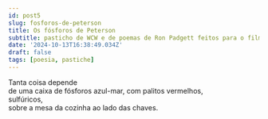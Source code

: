 ```yaml
---
id: post5
slug: fosforos-de-peterson
title: Os fósforos de Peterson
subtitle: pasticho de WCW e de poemas de Ron Padgett feitos para o filme 'Peterson'
date: '2024-10-13T16:38:49.034Z'
draft: false
tags: [poesia, pastiche]
---
```


Tanta coisa depende  
de uma caixa de fósforos
azul-mar,
com palitos vermelhos,  
sulfúricos,  
sobre a mesa da cozinha
ao lado das chaves.
